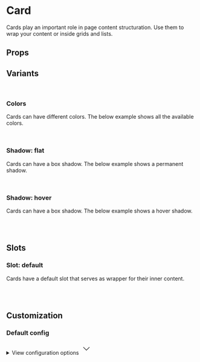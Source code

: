
<Meta of={CardStories} />

# Card

Cards play an important role in page content structuration. Use them to wrap your content or inside grids and lists.

<Primary />

## Props

<Controls />

## Variants

<br />

### Colors

Cards can have different colors. The below example shows all the available colors.

<div className="bg-white dark:bg-slate-900 border border-muted-200 dark:border-muted-800 p-6 rounded-sm">
  <div className="grid grid-cols-1 md:grid-cols-3 gap-6 w-full">
    <Story of={CardStories.ColorWhite} />
    <Story of={CardStories.ColorWhiteContrast} />
    <Story of={CardStories.ColorMuted} />
    <Story of={CardStories.ColorMutedContrast} />
    <Story of={CardStories.ColorPrimary} />
    <Story of={CardStories.ColorInfo} />
    <Story of={CardStories.ColorSuccess} />
    <Story of={CardStories.ColorWarning} />
    <Story of={CardStories.ColorDanger} />
    <Story of={CardStories.ColorDark} />
    <Story of={CardStories.ColorBlack} />
  </div>
</div>

<br />

### Shadow: flat

Cards can have a box shadow. The below example shows a permanent shadow.

<div className="border border-muted-200 dark:border-muted-800 bg-white dark:bg-muted-900 p-6 rounded-sm">
  <Story of={CardStories.ShadowFlat} />
</div>

<br />

### Shadow: hover

Cards can have a box shadow. The below example shows a hover shadow.

<div className="border border-muted-200 dark:border-muted-800 bg-white dark:bg-muted-900 p-6 rounded-sm">
  <Story of={CardStories.ShadowHover} />
</div>

<br/>
<br />

## Slots

### Slot: default

Cards have a default slot that serves as wrapper for their inner content.

<div className="flex gap-2 bg-slate-100 dark:bg-slate-900 p-6 rounded-sm">
  <div className="grid grid-cols-1 md:grid-cols-3 gap-6 w-full">
    <Story of={CardStories.Slot} />
    <Story of={CardStories.Slot2} />
    <Story of={CardStories.Slot3} />
  </div>
</div>

<br />
<br />

## Customization

### Default config

<div className="relative">
  <details className="relative bg-slate-50 border border-slate-200 rounded-lg p-4 [&>summary>svg]:open:-rotate-180">
    <summary className="list-none cursor-pointer">
      <span className="font-sans text-slate-500">View configuration options</span>
      <svg
        className="w-5 h-5 text-slate-500 absolute top-5 end-4 transition-transform duration-300"
        xmlns="http://www.w3.org/2000/svg"
        width="32"
        height="32"
        viewBox="0 0 24 24"
      >
        <path
          fill="none"
          stroke="currentColor"
          strokeLinecap="round"
          strokeLinejoin="round"
          strokeWidth="2"
          d="m6 9l6 6l6-6"
        />
      </svg>
    </summary>

    <div className="!mt-4">
      <pre >
        {JSON.stringify(defaultConfig, null, 2)}
      </pre>
    </div>

  </details>
</div>
